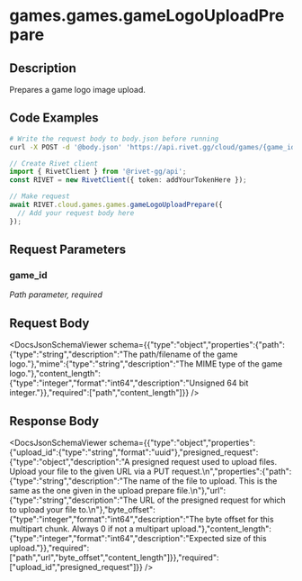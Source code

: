 

# games.games.gameLogoUploadPrepare

## Description

Prepares a game logo image upload.


## Code Examples

<CodeGroup title='Request' tag='POST' label='https://api.rivet.gg/cloud/games/{game_id}/logo-upload/prepare'>

```bash {{ title: 'cURL' }}
# Write the request body to body.json before running
curl -X POST -d '@body.json' 'https://api.rivet.gg/cloud/games/{game_id}/logo-upload/prepare'
```

```ts
// Create Rivet client
import { RivetClient } from '@rivet-gg/api';
const RIVET = new RivetClient({ token: addYourTokenHere });

// Make request
await RIVET.cloud.games.games.gameLogoUploadPrepare({
  // Add your request body here
});
```

</CodeGroup>


## Request Parameters


### game_id

_Path parameter, required_





## Request Body

<DocsJsonSchemaViewer schema={{"type":"object","properties":{"path":{"type":"string","description":"The path/filename of the game logo."},"mime":{"type":"string","description":"The MIME type of the game logo."},"content_length":{"type":"integer","format":"int64","description":"Unsigned 64 bit integer."}},"required":["path","content_length"]}} />


## Response Body

<DocsJsonSchemaViewer schema={{"type":"object","properties":{"upload_id":{"type":"string","format":"uuid"},"presigned_request":{"type":"object","description":"A presigned request used to upload files. Upload your file to the given URL via a PUT request.\n","properties":{"path":{"type":"string","description":"The name of the file to upload.  This is the same as the one given in the upload prepare file.\n"},"url":{"type":"string","description":"The URL of the presigned request for which to upload your file to.\n"},"byte_offset":{"type":"integer","format":"int64","description":"The byte offset for this multipart chunk. Always 0 if not a multipart upload."},"content_length":{"type":"integer","format":"int64","description":"Expected size of this upload."}},"required":["path","url","byte_offset","content_length"]}},"required":["upload_id","presigned_request"]}} />

